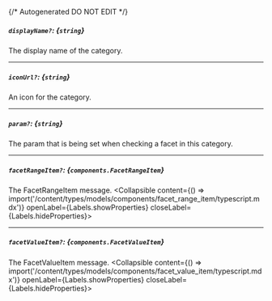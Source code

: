 {/* Autogenerated DO NOT EDIT  */}

##### `displayName?`: *{`string`}*
The display name of the category.

---
##### `iconUrl?`: *{`string`}*
An icon for the category.

---
##### `param?`: *{`string`}*
The param that is being set when checking a facet in this category.

---
##### `facetRangeItem?`: *{`components.FacetRangeItem`}*
The FacetRangeItem message.
<Collapsible content={() => import('/content/types/models/components/facet_range_item/typescript.mdx')} openLabel={Labels.showProperties} closeLabel={Labels.hideProperties}>
</Collapsible>

---
##### `facetValueItem?`: *{`components.FacetValueItem`}*
The FacetValueItem message.
<Collapsible content={() => import('/content/types/models/components/facet_value_item/typescript.mdx')} openLabel={Labels.showProperties} closeLabel={Labels.hideProperties}>
</Collapsible>


